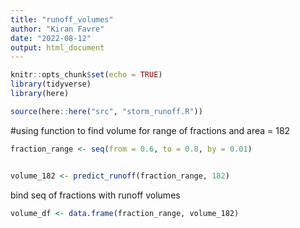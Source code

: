```yaml
---
title: "runoff_volumes"
author: "Kiran Favre"
date: "2022-08-12"
output: html_document
---
```


```r
knitr::opts_chunk$set(echo = TRUE)
library(tidyverse)
library(here)
```

```r
source(here::here("src", "storm_runoff.R"))
```

#using function to find volume for range of fractions and area = 182
```r
fraction_range <- seq(from = 0.6, to = 0.8, by = 0.01)


volume_182 <- predict_runoff(fraction_range, 182)

```

bind seq of fractions with runoff volumes
```r
volume_df <- data.frame(fraction_range, volume_182)
```

